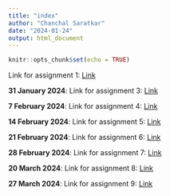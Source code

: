 ```yaml
---
title: "index"
author: "Chanchal Saratkar"
date: "2024-01-24"
output: html_document
---
```


```r
knitr::opts_chunk$set(echo = TRUE)
```

Link for assignment 1: [Link](newpage.html)

**31 January 2024**: Link for assignment 3: [Link](Homework_03.html)

**7 February 2024**: Link for assignment 4: [Link](Homework_04.html)

**14 February 2024**: Link for assignment 5: [Link](Homework_05.html)

**21 February 2024**: Link for assignment 6: [Link](Homework_06.html)

**28 February 2024**: Link for assignment 7: [Link](Homework_07.html)

**20 March 2024**: Link for assignment 8: [Link](Homework_08.html)

**27 March 2024**: Link for assignment 9: [Link](Homework_09.html)

